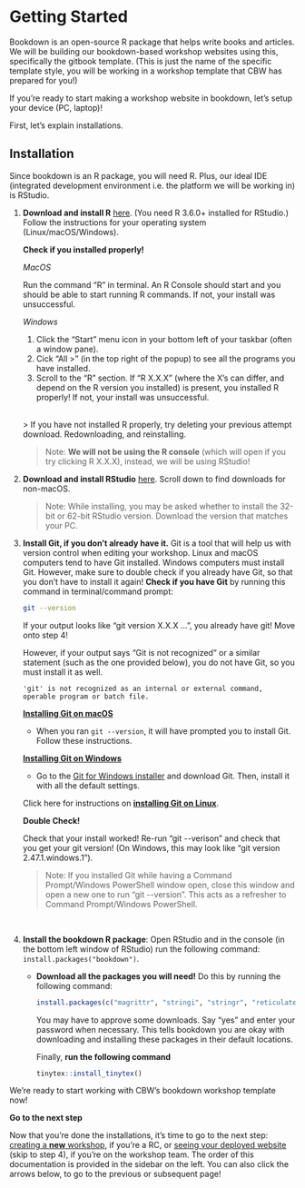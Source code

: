 # Getting Started {#get-started}

<!-- Maybe a more gradual introduction ? -->

Bookdown is an open-source R package that helps write books and articles. We will be building our bookdown-based workshop websites using this, specifically the gitbook template. (This is just the name of the specific template style, you will be working in a workshop template that CBW has prepared for you!)

If you're ready to start making a workshop website in bookdown, let's setup your device (PC, laptop)!

First, let's explain installations.

## Installation

Since bookdown is an R package, you will need R. Plus, our ideal IDE (integrated development environment i.e. the platform we will be working in) is RStudio.

<!-- [Maybe we should have more installation instructions - a video?] -->

1.  **Download and install R** <a href="https://cran.rstudio.com/" target="_blank">here</a>. (You need R 3.6.0+ installed for RStudio.) Follow the instructions for your operating system (Linux/macOS/Windows).
    
    :::: {.greenbox data-latex=""}
    ::: {.center data-latex=""}
    **Check if you installed properly!**
    :::
    
    *MacOS*
    
    Run the command "R" in terminal. An R Console should start and you should be able to start running R commands. If not, your install was unsuccessful. <br>
    
    *Windows*
    
    1. Click the "Start" menu icon in your bottom left of your taskbar (often a window pane). 
    2. Cick "All >" (in the top right of the popup) to see all the programs you have installed.
    3. Scroll to the "R" section. If "R X.X.X" (where the X's can differ, and depend on the R version you installed) is present, you installed R properly! If not, your install was unsuccessful.
    
    <br>
    > If you have not installed R properly, try deleting your previous attempt download. Redownloading, and reinstalling. 
    ::::
    
    <p style="font-size: 8px;"></p>
    
    > Note: **We will not be using the R console** (which will open if you try clicking R X.X.X), instead, we will be using RStudio!

2.  **Download and install RStudio** <a href="https://posit.co/download/rstudio-desktop/#:~:text=AND%20INSTALL%20R-,2%3A%20Install%20RStudio,-DOWNLOAD%20RSTUDIO%20DESKTOP" target="_blank">here</a>. Scroll down to find downloads for non-macOS.

    > Note: While installing, you may be asked whether to install the 32-bit or 62-bit RStudio version. Download the version that matches your PC.

3.  **Install Git, if you don't already have it.** Git is a tool that will help us with version control when editing your workshop. Linux and macOS computers tend to have Git installed. Windows computers must install Git. However, make sure to double check if you already have Git, so that you don't have to install it again! **Check if you have Git** by running this command in terminal/command prompt:

    ```bash
    git --version
    ```

    If your output looks like "git version X.X.X ...", you already have git! Move onto step 4!

    However, if your output says "Git is not recognized" or a similar statement (such as the one provided below), you do not have Git, so you must install it as well.

    ```
    'git' is not recognized as an internal or external command,
    operable program or batch file.
    ```
    
    <a href="https://github.com/git-guides/install-git#install-git-on-mac" target="_blank">**Installing Git on macOS**</a>
    
    - When you ran `git --version`, it will have prompted you to install Git. Follow these instructions.
    
    <a href="https://github.com/git-guides/install-git#install-git-on-windows" target="_blank">**Installing Git on Windows**</a>

    - Go to the <a href="https://posit.co/download/rstudio-desktop/#:~:text=AND%20INSTALL%20R-,2%3A%20Install%20RStudio,-DOWNLOAD%20RSTUDIO%20DESKTOP" target="_blank">Git for Windows installer</a> and download Git. Then, install it with all the default settings.

    Click here for instructions on <a href="https://github.com/git-guides/install-git#install-git-on-windows" target="_blank">**installing Git on Linux**</a>.
    
    :::: {.greenbox data-latex=""}
    ::: {.center data-latex=""}
    **Double Check!**
    :::
    
    Check that your install worked! Re-run "git -\-verison" and check that you get your git version! (On Windows, this may look like "git version 2.47.1.windows.1").
    
    > Note: If you installed Git while having a Command Prompt/Windows PowerShell window open, close this window and open a new one to run "git -\-version". This acts as a refresher to Command Prompt/Windows PowerShell.
    
    ::::
    <br>

4.  **Install the bookdown R package**: Open RStudio and in the console (in the bottom left window of RStudio) run the following command: `install.packages("bookdown")`.

    -   **Download all the packages you will need!** Do this by running the following command:

        ``` r
        install.packages(c("magrittr", "stringi", "stringr", "reticulate", "tinytex","servr"))
        ```

        You may have to approve some downloads. Say "yes" and enter your password when necessary. This tells bookdown you are okay with downloading and installing these packages in their default locations.

        Finally, **run the following command**

        ``` r
        tinytex::install_tinytex()
        ```

We're ready to start working with CBW's bookdown workshop template now!

:::: {.bluebox data-latex=""}
::: {.center data-latex=""}
**Go to the next step**
:::

Now that you're done the installations, it's time to go to the next step: [creating a **new** workshop](#rc-workshop-setup), if you're a RC, or [seeing your deployed website](#check-deploy) (skip to step 4), if you're on the workshop team. The order of this documentation is provided in the sidebar on the left. You can also click the arrows below, to go to the previous or subsequent page!
::::
